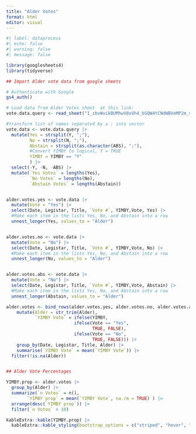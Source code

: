 ```yaml
---
title: "Alder Votes"
format: html
editor: visual
---
```


```r
#| label: dataprocess
#| echo: false
#| warning: false
#| message: false

library(googlesheets4)
library(tidyverse)

## Import Alder vote data from google sheets

# Authenticate with Google
gs4_auth()

# Load data from Alder Votes sheet  at this link:
vote.data.query <- read_sheet("1_zbvWvikBUMhwV0xVh4_bSQW4tCNdWBVeMP2m_vwWKA")

#transform list of names seperated by a ; into vector
vote.data <- vote.data.query |>
  mutate(Yes = strsplit(Y, ";"), 
         No = strsplit(N, ";"),
         Abstain = strsplit(as.character(ABS), ";"), 
         #Convert YIMBY to logical, Y = TRUE
         YIMBY = YIMBY == "Y"
         ) |>
  select(-Y, -N, -ABS) |>
  mutate(`Yes Votes` = lengths(Yes),
         `No Votes` = lengths(No),
         `Abstain Votes` = lengths(Abstain)) 


alder.votes.yes <- vote.data |>
  mutate(Vote = "Yes") |>
  select(Date, Legistar, Title, `Vote #`, YIMBY,Vote, Yes) |>
  #Make each item in the lists Yes, No, and Abstain into a row
  unnest_longer(Yes, values_to = "Alder")


alder.votes.no <- vote.data |>
  mutate(Vote = "No") |>
  select(Date, Legistar, Title, `Vote #`, YIMBY,Vote, No) |>
  #Make each item in the lists Yes, No, and Abstain into a row
  unnest_longer(No, values_to = "Alder")


alder.votes.abs <- vote.data |>
  mutate(Vote = "No") |>
  select(Date, Legistar, Title, `Vote #`, YIMBY,Vote, Abstain) |>
  #Make each item in the lists Yes, No, and Abstain into a row
  unnest_longer(Abstain, values_to = "Alder")

alder.votes <- bind_rows(alder.votes.yes, alder.votes.no, alder.votes.abs) |>
    mutate(Alder = str_trim(Alder),
           `YIMBY Vote` = ifelse(YIMBY, 
                          ifelse(Vote == "Yes", 
                                 TRUE, FALSE),
                          ifelse(Vote == "No",
                                 TRUE, FALSE))) |>
    group_by(Date, Legistar, Title, Alder) |>
    summarise(`YIMBY Vote` = mean(`YIMBY Vote`)) |>
  filter(!is.na(Alder))


## Alder Vote Percentages

YIMBY.prop <- alder.votes |> 
  group_by(Alder) |>
  summarize(`n Votes` = n(),
        `YIMBY prop` = mean(`YIMBY Vote`, na.rm = TRUE) ) |>
  arrange(desc(`YIMBY prop`)) |>
  filter(`n Votes` > 10)

```



```r
kableExtra::kable(YIMBY.prop) |>
  kableExtra::kable_styling(bootstrap_options = c("striped", "hover", "condensed", "responsive"))



```